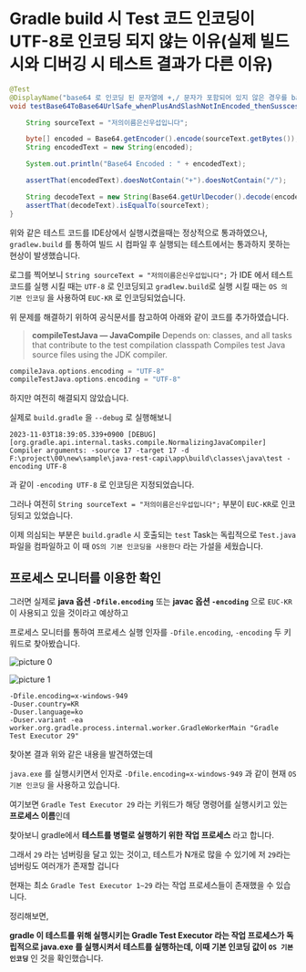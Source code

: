 # Gradle build 시 Test 코드 인코딩이 UTF-8로 인코딩 되지 않는 이유(실제 빌드시와 디버깅 시 테스트 결과가 다른 이유)

```java
@Test
@DisplayName("base64 로 인코딩 된 문자열에 +,/ 문자가 포함되어 있지 않은 경우를 base64UrlSafe 디코딩시 문제 없이 디코딩이 이뤄진다")
void testBase64ToBase64UrlSafe_whenPlusAndSlashNotInEncoded_thenSusscess() {

    String sourceText = "저의이름은신우섭입니다";

    byte[] encoded = Base64.getEncoder().encode(sourceText.getBytes());
    String encodedText = new String(encoded);

    System.out.println("Base64 Encoded : " + encodedText);

    assertThat(encodedText).doesNotContain("+").doesNotContain("/");

    String decodeText = new String(Base64.getUrlDecoder().decode(encoded));
    assertThat(decodeText).isEqualTo(sourceText);
}
```

위와 같은 테스트 코드를 IDE상에서 실행시켰을때는 정상적으로 통과하였으나,
`gradlew.build` 를 통하여 빌드 시 컴파일 후 실행되는 테스트에서는 통과하지 못하는 현상이 발생했습니다.

로그를 찍어보니 `String sourceText = "저의이름은신우섭입니다";` 가
IDE 에서 테스트 코드를 실행 시킬 때는 `UTF-8` 로 인코딩되고
`gradlew.build`로 실행 시킬 때는 `OS 의 기본 인코딩` 을 사용하여 `EUC-KR` 로 인코딩되었습니다.

위 문제를 해결하기 위하여 공식문서를 참고하여 아래와 같이 코드를 추가하였습니다.

> **compileTestJava — JavaCompile**
> Depends on: classes, and all tasks that contribute to the test compilation classpath
> Compiles test Java source files using the JDK compiler.

```groovy filename="build.gradle"
compileJava.options.encoding = "UTF-8"
compileTestJava.options.encoding = "UTF-8"
```

하지만 여전히 해결되지 않았습니다.

실제로 `build.gradle` 을 `--debug` 로 실행해보니

```text
2023-11-03T18:39:05.339+0900 [DEBUG] [org.gradle.api.internal.tasks.compile.NormalizingJavaCompiler]
Compiler arguments: -source 17 -target 17 -d F:\project\00\new\sample\java-rest-capi\app\build\classes\java\test -encoding UTF-8
```

과 같이 `-encoding UTF-8` 로 인코딩은 지정되었습니다.

그러나 여전히 `String sourceText = "저의이름은신우섭입니다";` 부분이 `EUC-KR`로 인코딩되고 있었습니다.

이제 의심되는 부분은 `build.gradle` 시 호출되는 `test` Task는 독립적으로 `Test.java` 파일을 컴파일하고 이 때 `OS의 기본 인코딩을 사용한다` 라는 가설을 세웠습니다.

## 프로세스 모니터를 이용한 확인

그러면 실제로 **java 옵션 `-Dfile.encoding`** 또는 **javac 옵션 `-encoding`** 으로 `EUC-KR`이 사용되고 있을 것이라고 예상하고

프로세스 모니터를 통하여 프로세스 실행 인자를 `-Dfile.encoding`, `-encoding` 두 키워드로 찾아봤습니다.

![picture 0](./images/gradle-test-executor-encoding-1699002519785.png)

![picture 1](./images/gradle-test-executor-encoding-1699002622056.png)

```text
-Dfile.encoding=x-windows-949
-Duser.country=KR
-Duser.language=ko
-Duser.variant -ea
worker.org.gradle.process.internal.worker.GradleWorkerMain "Gradle Test Executor 29"
```

찾아본 결과 위와 같은 내용을 발견하였는데

`java.exe` 를 실행시키면서 인자로 `-Dfile.encoding=x-windows-949` 과 같이 현재 `OS 기본 인코딩` 을 사용하고 있습니다.

여기보면 `Gradle Test Executor 29` 라는 키워드가 해당 명령어를 실행시키고 있는 **프로세스 이름**인데 

찾아보니 gradle에서 **테스트를 병렬로 실행하기 위한 작업 프로세스** 라고 합니다.

그래서 `29` 라는 넘버링을 달고 있는 것이고, 테스트가 N개로 많을 수 있기에 저 `29`라는 넘버링도 여러개가 존재할 겁니다

현재는 최소 `Gradle Test Executor 1~29` 라는 작업 프로세스들이 존재했을 수 있습니다.

정리해보면,

**gradle 이 테스트를 위해 실행시키는 Gradle Test Executor 라는 작업 프로세스가 독립적으로 java.exe 를 실행시켜서 테스트를 실행하는데,
이때 기본 인코딩 값이 `OS 기본 인코딩`** 인 것을 확인했습니다.


